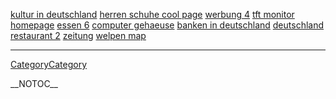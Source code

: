 <a href= http://kultur-in-deutschland.bigfloppytits.cn >kultur in deutschland</a>   <a href= http://herren-schuhe.bigfloppytits.cn >herren schuhe cool page</a>   <a href= http://werbung.bigfloppytits.cn >werbung 4</a>   <a href= http://tft-monitor.bigfloppytits.cn >tft monitor homepage</a>   <a href= http://essen.bigfloppytits.cn >essen 6</a>   <a href= http://computer-gehaeuse.bigfloppytits.cn >computer gehaeuse</a>   <a href= http://banken-in-deutschland.bigfloppytits.cn >banken in deutschland</a>   <a href= http://deutschland-restaurant.bigfloppytits.cn >deutschland restaurant 2</a>   <a href= http://zeitung.bigfloppytits.cn >zeitung</a>   <a href= http://welpen.bigfloppytits.cn >welpen map</a>
----
[[CategoryCategory]]

__NOTOC__